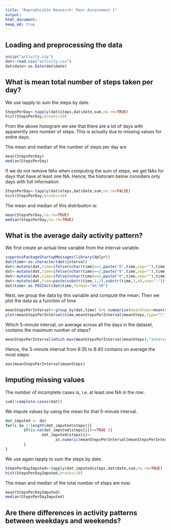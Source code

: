 ```yaml
---
title: "Reproducible Research: Peer Assessment 1"
output: 
html_document:
keep_md: true
---
```



## Loading and preprocessing the data
```r
unzip("activity.zip")
dat<-read.csv("activity.csv")
dat$date<-as.Date(dat$date)
```

## What is mean total number of steps taken per day?

We use tapply to sum the steps by date. 
```r
StepsPerDay<-tapply(dat$steps,dat$date,sum,na.rm=TRUE)
hist(StepsPerDay,breaks=10)
```

From the above histogram we see that there are a lot of days with apparently zero number of steps. This is actually due to missing values for entire days.  

The mean and median of the number of steps per day are 
```r
mean(StepsPerDay)
median(StepsPerDay)
```

If we do not remove NAs when computing the sum of steps, we get NAs for days that have at least one NA. Hence, the historam below considers only days with full information:
```r
StepsPerDay<-tapply(dat$steps,dat$date,sum,na.rm=FALSE)
hist(StepsPerDay,breaks=10)
```


The mean and median of this distribution is:
```r
mean(StepsPerDay,na.rm=TRUE)
median(StepsPerDay,na.rm=TRUE)
```



## What is the average daily activity pattern?

We first create an actual time variable from the interval variable.
```r
suppressPackageStartupMessages(library(dplyr))
dat$time<-as.character(dat$interval)
dat<-mutate(dat,time=ifelse(nchar(time)==1,paste("0",time,sep=""),time))
dat<-mutate(dat,time=ifelse(nchar(time)==2,paste("0",time,sep=""),time))
dat<-mutate(dat,time=ifelse(nchar(time)==3,paste("0",time,sep=""),time))
dat<-mutate(dat,time=paste(substr(time,1,2),substr(time,3,4),sep=":"))
dat$time<-as.POSIXct(dat$time,format="%H:%M")
```

Next, we group the data by this variable and compute the mean. Then we plot the data as a function of time
```r
meanStepsPerInterval<-group_by(dat,time) %>% summarize(meanSteps=mean(steps,na.rm=TRUE),interval=interval[1])
plot(meanStepsPerInterval$time,meanStepsPerInterval$meanSteps,type="l")
```

Which 5-minute interval, on average across all the days in the dataset, contains the maximum number of steps?

```r
meanStepsPerInterval[which.max(meanStepsPerInterval$meanSteps),"interval"]
```

Hence, the 5-minute interval from 8:35 to 8:40 contains on average the most steps: 
```r
max(meanStepsPerInterval$meanSteps)
```

## Imputing missing values

The number of incomplete cases is, i.e. at least one NA in the row:    
```r
sum(!complete.cases(dat))
```

We impute values by using the mean for that 5-minute interval.
```r
dat_imputed <- dat
for(i in 1:length(dat_imputed$steps)){
        if(is.na(dat_imputed$steps[i])==TRUE ){
                dat_imputed$steps[i]<- 
                      as.numeric(meanStepsPerInterval[meanStepsPerInterval$interval==dat_imputed$interval[i],"meanSteps"])
        }
}
```

We use again tapply to sum the steps by date. 
```r
StepsPerDayImputed<-tapply(dat_imputed$steps,dat$date,sum,na.rm=TRUE)
hist(StepsPerDayImputed,breaks=10)
```

The mean and median of the total number of steps are now:
```r
mean(StepsPerDayImputed)
median(StepsPerDayImputed)
```



## Are there differences in activity patterns between weekdays and weekends?
